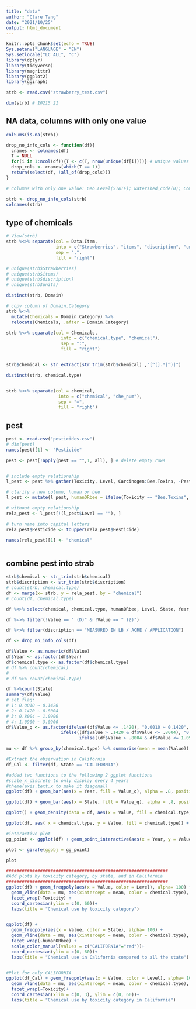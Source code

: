 ```yaml
---
title: "data"
author: "Clare Tang"
date: "2021/10/25"
output: html_document
---
```


```r
knitr::opts_chunk$set(echo = TRUE)
Sys.setenv("LANGUAGE" = "EN")
Sys.setlocale("LC_ALL", "C")
library(dplyr)
library(tidyverse)
library(magrittr)
library(ggplot2)
library(ggiraph)
```



```r

strb <- read.csv("strawberry_test.csv")

dim(strb) # 10215 21

```


## NA data, columns with only one value
```r

colSums(is.na(strb)) 

drop_no_info_cols <- function(df){
  cnames <- colnames(df)
  T = NULL
  for(i in 1:ncol(df)){T <- c(T, nrow(unique(df[i])))} # unique values of each column
  drop_cols <- cnames[which(T == 1)]
  return(select(df, !all_of(drop_cols)))
}

# columns with only one value: Geo.Level(STATE); watershed_code(0); Commodity(STRAWBERRIES)

strb <- drop_no_info_cols(strb)
colnames(strb)

```

## type of chemicals
```r
# View(strb)
strb %<>% separate(col = Data.Item, 
                   into = c("Strawberries", "items", "discription", "units"), 
                   sep = ",", 
                   fill = "right")

# unique(strb$Strawberries)
# unique(strb$items)
# unique(strb$discription)
# unique(strb$units) 

distinct(strb, Domain)

# copy column of Domain.Category
strb %<>% 
  mutate(Chemicals = Domain.Category) %>% 
  relocate(Chemicals, .after = Domain.Category)

strb %<>% separate(col = Chemicals,
                     into = c("chemical.type", "chemical"),
                     sep = ":",
                     fill = "right")


strb$chemical <- str_extract(str_trim(strb$chemical) ,"[^(].*[^)]")

distinct(strb, chemical.type)


strb %<>% separate(col = chemical, 
                    into = c("chemical", "che_num"), 
                    sep = "=", 
                    fill = "right")
```


## pest
```r

pest <- read.csv("pesticides.csv")
# dim(pest)
names(pest)[1] <- "Pesticide"

pest <- pest[!apply(pest == "",1, all), ] # delete empty rows


# include empty relationship
l_pest <- pest %>% gather(Toxicity, Level, Carcinogen:Bee.Toxins, -Pesticide)

# clarify a new column, human or bee
l_pest <- mutate(l_pest, humanORbee = ifelse(Toxicity == "Bee.Toxins", "Bee", "Human"))

# without empty relationship
rela_pest <- l_pest[!(l_pest$Level == ""), ]

# turn name into capital letters
rela_pest$Pesticide <- toupper(rela_pest$Pesticide)

names(rela_pest)[1] <- "chemical"



```

## combine pest into strab

```r

strb$chemical <- str_trim(strb$chemical)
strb$discription <- str_trim(strb$discription)
# count(strb, chemical.type)
df <- merge(x= strb, y = rela_pest, by = "chemical")
# count(df, chemical.type)

df %<>% select(chemical, chemical.type, humanORbee, Level, State, Year, discription, Value, Year)

df %<>% filter(!Value == " (D)" & !Value == " (Z)")

df %<>% filter(discription == "MEASURED IN LB / ACRE / APPLICATION")

```

```r

df <- drop_no_info_cols(df)

df$Value <- as.numeric(df$Value)
df$Year <- as.factor(df$Year)
df$chemical.type <- as.factor(df$chemical.type)
# df %>% count(chemical)
# 
# df %>% count(chemical.type)

df %>%count(State)
summary(df$Value)
# set flag:
# 1: 0.0010 ~ 0.1420
# 2: 0.1420 ~ 0.8004
# 3: 0.8004 ~ 1.0900 
# 4: 1.0900 ~ 3.0900 
df$Value_q <- as.factor(ifelse((df$Value <= .1420), "0.0010 ~ 0.1420", 
                     ifelse((df$Value > .1420 & df$Value <= .8004), "0.1420 ~ 0.8004", 
                            ifelse((df$Value > .8004 & df$Value <= 1.0900), "0.8004 ~ 1.0900", "1.0900 ~ 3.0900" ))))

mu <- df %>% group_by(chemical.type) %>% summarise(mean = mean(Value))

#Extract the observation in California
df_Cal <- filter(df, State == "CALIFORNIA")

#added two functions to the following 2 ggplot functions
#scale_x_discrete to only display every 4 years
#theme(axis.text.x to make it diagonal)
ggplot(df) + geom_bar(aes(x = Year, fill = Value_q), alpha = .8, position = "fill") + facet_grid(~ chemical.type) +  scale_x_discrete(breaks=seq(1990, 2019, 4)) + theme(axis.text.x = element_text(angle = 45, vjust = 0.5, hjust=1))

ggplot(df) + geom_bar(aes(x = State, fill = Value_q), alpha = .8, position = "fill") + facet_grid(~ chemical.type) + theme(legend.position  = "bottom") + theme(axis.text.x = element_text(angle = 45, hjust=1))

ggplot() + geom_density(data = df, aes(x = Value, fill = chemical.type, color = chemical.type), alpha = .5) + geom_vline(data = mu, aes(xintercept = mean, color = chemical.type), linetype = "dashed", lwd = .8)

ggplot(df, aes( x = chemical.type, y = Value, fill = chemical.type)) + geom_violin(alpha = .5) + geom_boxplot(width=0.1) + stat_summary(fun=mean, geom="point", shape=1, size=2) + theme(legend.position  = "none")

#interactive plot 
gg_point <- ggplot(df) + geom_point_interactive(aes(x = Year, y = Value, color = State, tooltip = chemical, data_id = chemical)) 

plot <- girafe(ggobj = gg_point)

plot

##############################################################
#Add plots by toxicity category, by state, and in California
##############################################################
ggplot(df) + geom_freqpoly(aes(x = Value, color = Level), alpha= 100) + 
  geom_vline(data = mu, aes(xintercept = mean, color = chemical.type), linetype = "dashed", lwd = .8) + 
  facet_wrap(~Toxicity) +
  coord_cartesian(ylim = c(0, 60))+
  labs(title = "Chemical use by toxicity category")


ggplot(df) + 
  geom_freqpoly(aes(x = Value, color = State), alpha= 100) + 
  geom_vline(data = mu, aes(xintercept = mean, color = chemical.type), linetype = "dashed", lwd = .8) + 
  facet_wrap(~humanORbee) +
  scale_color_manual(values = c("CALIFORNIA"="red"))+
  coord_cartesian(ylim = c(0, 60))+
  labs(title = "Chemical use in California compared to all the state")


#Plot for only CALIFORNIA
ggplot(df_Cal) + geom_freqpoly(aes(x = Value, color = Level), alpha= 100) + 
  geom_vline(data = mu, aes(xintercept = mean, color = chemical.type), linetype = "dashed", lwd = .8) + 
  facet_wrap(~Toxicity)+
  coord_cartesian(xlim = c(0, 3), ylim = c(0, 60))+
  labs(title = "Chemical use by toxicity category in California")

```









